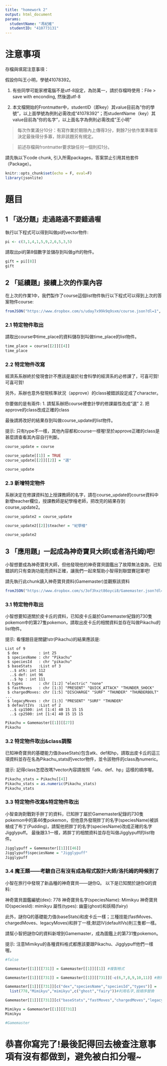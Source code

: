 ```yaml
---
title: "homework 2"
output: html_document
params:
  studentName: "馮紀維"
  studentID: "410773131"
---
```


# 注意事項

存檔與填寫注意事項：

假設你叫王小明，學號41078392。

  1. 有些同學可能家裡電腦不是utf-8設定，為防萬一，請於存檔時使用：File > save with enconding, 然後選utf-8

  2. 本文檔開始的Frontmatter中，studentID（即key）其value目前為"你的學號"，以上面學號為例則必需改成"41078392"；而studentName（key）其value目前為"你的名字"，以上面名字為例則必需改成"王小明"
  
> 每次作業滿分10分：有寫作業於期限內上傳得3分，剩餘7分依作業準確率決定最後得分多寡，除非該題另有規定。

> 前述存檔與frontmatter要求缺任何一個則扣1分。

請先執以下code chunk, 引入所需packages，答案禁止引用其他套件（Package）。
```r
knitr::opts_chunk$set(echo = F, eval=F)
library(jsonlite)
```

# 題目

## 1 「送分題」走過路過不要錯過喔
執行以下程式可以得到叫做pi的vector物件:
```r
pi <- c(3,1,4,1,5,9,2,6,5,3,5)
```

請取出pi的第8個數字並儲存到叫做gift的物件。
```r
gift = pi[[8]]
gift
```

## 2 「延續題」接續上次的作業內容
在上次的作業1中，我們製作了course這個list物件執行以下程式可以得到上次的答案物件course:
```r
fromJSON("https://www.dropbox.com/s/uday7x99k9q9sxm/course.json?dl=1", simplifyDataFrame = T) -> course
```

### 2.1 特定物件取出
請取出course中time_place的資料儲存到叫做time_place的list物件。
```r
time_place = course[[2]][[4]]
time_place
```

### 2.2 特定物件改寫
經濟系系辦終於發現會計不應該是屬於社會科學的經濟系的必修課了，可喜可賀!可喜可賀!

另外，系辦也意外發現核準狀況（approve）的class被錯誤設定成了character。

你要做的是有兩件:
  1. 請幫系辦把course裡會計學的修課屬性改成"選"
  2. 把approve的class改成正確的class

最後請將改好的結果存到叫做course_update的list物件。

提示:
只有type不一樣，其他內容都和course一樣喔!至於approve正確的class是甚麼請查看其內容自行判斷。
```r
course_update = course

course_update[[1]] = TRUE
course_update[[2]][[2]] = "選"

course_update
```

### 2.3 新增特定物件
系辦決定在修課資料加上授課教師的名字，請在course_update的course資料中新增teacher欄位，授課教師是紀學檜老師，把改完的結果存到course_update2。
```r

course_update2 = course_update 

course_update2[[2]]$teacher = "紀學檜"

course_update2
```

## 3 「應用題」一起成為神奇寶貝大師(或者洛托姆)吧!
小智想要成為神奇寶貝大師，但他發現他的神奇寶貝圖鑑出了故障無法查詢，已知錯誤的只有查詢功能而資料正確，讓我們一起來幫助小智得到聯盟賽冠軍吧!

請先執行此chunk讀入神奇寶貝資料(Gamemaster)並觀察該資料
```r
fromJSON("https://www.dropbox.com/s/3of3hxzt86oyci8/Gamemaster.json?dl=1", simplifyDataFrame = F) -> Gamemaster
```

### 3.1 特定物件取出
小智想要知道關於皮卡丘的資料，已知皮卡丘屬於Gamemaster紀錄的730隻pokemon中的第27隻pokemon，請取出皮卡丘的相關資料並存在叫做Pikachu的list物件。

提示:
看懂題目是關鍵!str(Pikachu)的結果應該是:
```
List of 9
 $ dex         : int 25
 $ speciesName : chr "Pikachu"
 $ speciesId   : chr "pikachu"
 $ baseStats   :List of 3
  ..$ atk: int 112
  ..$ def: int 96
  ..$ hp : int 111
 $ types       : chr [1:2] "electric" "none"
 $ fastMoves   : chr [1:3] "PRESENT" "QUICK_ATTACK" "THUNDER_SHOCK"
 $ chargedMoves: chr [1:5] "DISCHARGE" "SURF" "THUNDER" "THUNDERBOLT" ...
 $ legacyMoves : chr [1:3] "PRESENT" "SURF" "THUNDER"
 $ defaultIVs  :List of 2
  ..$ cp1500: int [1:4] 40 15 15 15
  ..$ cp2500: int [1:4] 40 15 15 15
```
```r
Pikachu = Gamemaster[[1]][[27]]
Pikachu
```

### 3.2 特定物件取出&class調整
已知神奇寶貝的基礎能力值(baseStats)包含atk、def和hp，請取出皮卡丘的這三項資料並存在名為Pikachu_stats的vector物件，並令該物件的class為numeric。

提示:
記得class怎麼改嗎?vector內容請按照「atk、def、hp」這樣的順序喔。
```r
Pikachu_stats = Pikachu[[4]]
Pikachu_stats = as.numeric(Pikachu_stats)
Pikachu_stats
```

### 3.3 特定物件改寫&特定物件取出
小智查詢對戰對手胖丁的資料，已知胖丁屬於Gamemaster紀錄的730隻pokemon中的第46隻pokemon，但他意外發現胖丁的名字(speciesName)被誤植成了布丁(Pudding)，請幫他把胖丁的名字(speciesName)改成正確的名字Jigglypuff。
最後跟3.1一樣，將胖丁的相關資料並存在叫做Jigglypuff的list物件。

```r
Jigglypuff = Gamemaster[[1]][[46]]
Jigglypuff$speciesName = "Jigglypuff"
Jigglypuff
```

### 3.4 魔王題——考驗自己有沒有成為程式設計大師/洛托姆的時候到了
小智在旅行中發現了新品種的神奇寶貝——謎你Q。
以下是已知關於謎你Q的資料:

神奇寶貝圖鑑編號(dex): 778
神奇寶貝名字(speciesName): Mimikyu
神奇寶貝ID(speciesId): mimikyu
屬性(types): 幽靈(ghost)和妖精(fairy)

此外，謎你Q的基礎能力值(baseStats)和皮卡丘一樣；三種技能(fastMoves、chargedMoves、legacyMoves)和胖丁一樣;默認IV(defaultIVs)則三隻都一樣。

請幫小智把謎你Q的資料新增到Gamemaster，成為圖鑑上的第731隻pokemon。

提示:
注意Mimikyu的各種資料格式都應該要跟Pikachu、Jigglypuff他們一樣喔。
```r

#false

Gamemaster[[1]][[731]] = Gamemaster[[1]][[1]] #複製格式

Gamemaster[[1]][[731]] = Gamemaster[[1]][[731]][-c(6,7,8,9,10,11)] #刪除不必要的部分

Gamemaster[[1]][[731]][c("dex","speciesName","speciesId","types")] =
  list(778,"Mimikyu","mimikyu",c("ghost","fairy"))#利用名字,按順序替換

Gamemaster[[1]][[731]][c("baseStats","fastMoves","chargedMoves","legacyMoves","defaultIVs")] = list(Gamemaster[[1]][[27]][[4]],Jigglypuff$fastMoves,Jigglypuff$chargedMoves,Jigglypuff$legacyMoves,Jigglypuff$defaultIVs) #利用名字,按順序替換

Mimikyu = Gamemaster[[1]][[731]]
Mimikyu

#Gamemaster
```

# 恭喜你寫完了!最後記得回去檢查注意事項有沒有都做到，避免被白扣分喔~
